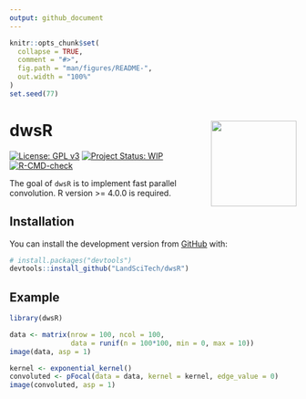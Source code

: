 ```yaml
---
output: github_document
---
```


<!-- README.md is generated from README.Rmd. Please edit that file -->

```r
knitr::opts_chunk$set(
  collapse = TRUE,
  comment = "#>",
  fig.path = "man/figures/README-",
  out.width = "100%"
)
set.seed(77)
```

# dwsR <img src='man/figures/logo.png' align="right" height="150" />

<!-- badges: start -->
[![License: GPL v3](https://img.shields.io/badge/License-GPL%20v3-blue.svg)](http://www.gnu.org/licenses/gpl-3.0)
[![Project Status: WIP](https://www.repostatus.org/badges/latest/wip.svg)](https://www.repostatus.org/#wip)
[![R-CMD-check](https://github.com/LandSciTech/dwsR/workflows/R-CMD-check/badge.svg)](https://github.com/LandSciTech/dwsR/actions)
<!-- badges: end -->

The goal of `dwsR` is to implement fast parallel convolution. R version >= 4.0.0 is required.

## Installation

You can install the development version from [GitHub](https://github.com/) with:

```r
# install.packages("devtools")
devtools::install_github("LandSciTech/dwsR")
```

## Example

```r
library(dwsR)

data <- matrix(nrow = 100, ncol = 100, 
               data = runif(n = 100*100, min = 0, max = 10))
image(data, asp = 1)
```
```r
kernel <- exponential_kernel()
convoluted <- pFocal(data = data, kernel = kernel, edge_value = 0)
image(convoluted, asp = 1)
```

